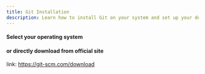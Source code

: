 ```yaml
---
title: Git Installation
description: Learn how to install Git on your system and set up your development environment.
---
```



#### Select your operating system

<Outlet path="/2-git-basics/installation" />


#### or directly download from official site 

link: https://git-scm.com/download

